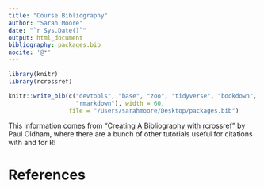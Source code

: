 ```yaml
---
title: "Course Bibliography"
author: "Sarah Moore"
date: "`r Sys.Date()`"
output: html_document
bibliography: packages.bib
nocite: '@*'
---
```


```r
library(knitr)
library(rcrossref)

knitr::write_bib(c("devtools", "base", "zoo", "tidyverse", "bookdown", "knitr",
                   "rmarkdown"), width = 60, 
                 file = "/Users/sarahmoore/Desktop/packages.bib")
```

This information comes from ["Creating A Bibliography with rcrossref"](https://www.pauloldham.net/creating-a-bibliography-with-rcrossref/) by Paul Oldham, where there are a bunch of other tutorials useful for citations with and for R! 


# References 


